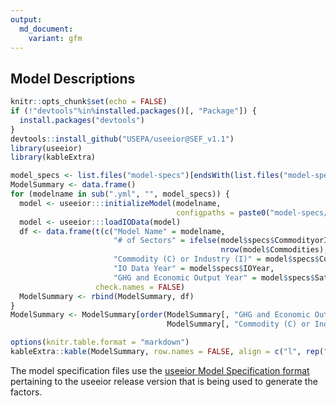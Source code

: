 ```yaml
---
output:
  md_document:
    variant: gfm
---
```


<!-- README.md is generated from README.Rmd. Please edit that file -->

## Model Descriptions
```r
knitr::opts_chunk$set(echo = FALSE)
if (!"devtools"%in%installed.packages()[, "Package"]) {
  install.packages("devtools")
}
devtools::install_github("USEPA/useeior@SEF_v1.1")
library(useeior)
library(kableExtra)
```

```r
model_specs <- list.files("model-specs")[endsWith(list.files("model-specs"), "yml")]
ModelSummary <- data.frame()
for (modelname in sub(".yml", "", model_specs)) {
  model <- useeior:::initializeModel(modelname,
                                     configpaths = paste0("model-specs/", modelname, ".yml"))
  model <- useeior:::loadIOData(model)
  df <- data.frame(t(c("Model Name" = modelname,
                       "# of Sectors" = ifelse(model$specs$CommodityorIndustryType=="Commodity",
                                               nrow(model$Commodities), nrow(model$Industries)),
                       "Commodity (C) or Industry (I)" = model$specs$CommodityorIndustryType,
                       "IO Data Year" = model$specs$IOYear,
                       "GHG and Economic Output Year" = model$specs$SatelliteTable$GHG$DataYears)),
                   check.names = FALSE)
  ModelSummary <- rbind(ModelSummary, df)
}
ModelSummary <- ModelSummary[order(ModelSummary[, "GHG and Economic Output Year"],
                                   ModelSummary[, "Commodity (C) or Industry (I)"]), ]
```

```r
options(knitr.table.format = "markdown")
kableExtra::kable(ModelSummary, row.names = FALSE, align = c("l", rep("r", ncol(ModelSummary)-1)))
```

The model specification files use the [useeior Model Specification
format](https://github.com/USEPA/useeior/blob/master/format_specs/ModelSpecification.md) pertaining to the useeior release version that is being used to generate
the factors.
